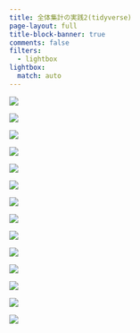 ```yaml
---
title: 全体集計の実践2(tidyverse)
page-layout: full
title-block-banner: true
comments: false
filters:
  - lightbox
lightbox:
  match: auto
---
```


::: {layout-ncol=3}
![](slides/slides029.jpg){group="slides"}

![](slides/slides030.jpg){group="slides"}

![](slides/slides031.jpg){group="slides"}

![](slides/slides032.jpg){group="slides"}

![](slides/slides033.jpg){group="slides"}

![](slides/slides034.jpg){group="slides"}

![](slides/slides035.jpg){group="slides"}

![](slides/slides036.jpg){group="slides"}

![](slides/slides037.jpg){group="slides"}

![](slides/slides038.jpg){group="slides"}

![](slides/slides039.jpg){group="slides"}

![](slides/slides040.jpg){group="slides"}

![](slides/slides041.jpg){group="slides"}

![](slides/slides042.jpg){group="slides"}
:::
